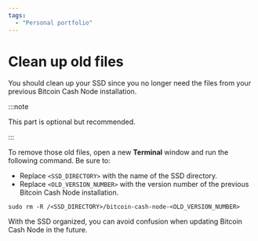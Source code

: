 ```yaml
---
tags:
  - "Personal portfolio"
---
```


# Clean up old files

You should clean up your SSD since you no longer need the files from your previous Bitcoin Cash Node installation.

:::note

This part is optional but recommended.

:::

To remove those old files, open a new **Terminal** window and run the following command. Be sure to:

- Replace `<SSD_DIRECTORY>` with the name of the SSD directory.
- Replace `<OLD_VERSION_NUMBER>` with the version number of the previous Bitcoin Cash Node installation.

```console
sudo rm -R /<SSD_DIRECTORY>/bitcoin-cash-node-<OLD_VERSION_NUMBER>
```

With the SSD organized, you can avoid confusion when updating Bitcoin Cash Node in the future.
